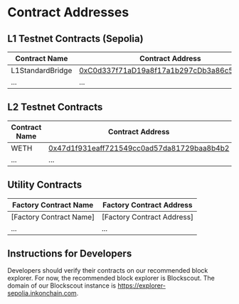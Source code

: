 # Contract Addresses

## L1 Testnet Contracts (Sepolia)

| Contract Name    | Contract Address                                                                                                                 |
| ---------------- | -------------------------------------------------------------------------------------------------------------------------------- |
| L1StandardBridge | [0xC0d337f71aD19a8f17a1b297cDb3a86c5EEf9Eec](https://sepolia.etherscan.io/address/0xC0d337f71aD19a8f17a1b297cDb3a86c5EEf9Eec) |
| ...              | ...                                                                                                                              |

## L2 Testnet Contracts

| Contract Name    | Contract Address                                                                                                                 |
| ---------------- | -------------------------------------------------------------------------------------------------------------------------------- |
| WETH | [0x47d1f931eaff721549cc0ad57da81729baa8b4b2](https://explorer-sepolia.inkonchain.com/address/0x47d1f931eaff721549cc0ad57da81729baa8b4b2) |
| ...              | ...                                                                                                                              |

## Utility Contracts

| Factory Contract Name    | Factory Contract Address    |
| ------------------------ | --------------------------- |
| \[Factory Contract Name] | \[Factory Contract Address] |
| ...                      | ...                         |

## Instructions for Developers

Developers should verify their contracts on our recommended block explorer. For now, the recommended block explorer is Blockscout. The domain of our Blockscout instance is https://explorer-sepolia.inkonchain.com.
